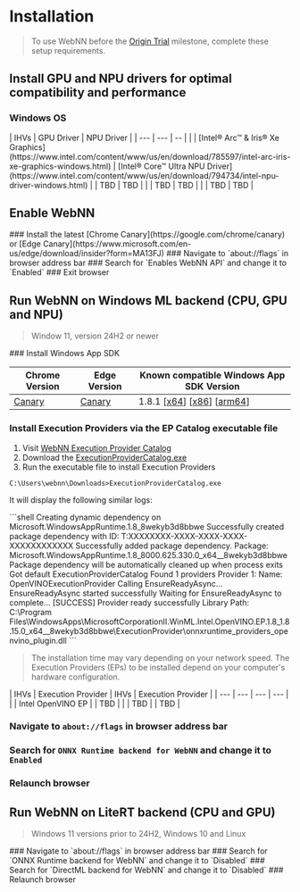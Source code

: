 
# Installation

> <InfoIcon /> To use WebNN before the [Origin Trial](https://developer.chrome.com/docs/web-platform/origin-trials) milestone, complete these setup requirements.

## Install GPU and NPU drivers for optimal compatibility and performance

### Windows OS

<div className="table-center">
| IHVs | GPU Driver | NPU Driver |
| --- | --- | -- |
| <IntelIcon /> | [Intel® Arc™ & Iris® Xe Graphics](https://www.intel.com/content/www/us/en/download/785597/intel-arc-iris-xe-graphics-windows.html) | [Intel® Core™ Ultra NPU Driver](https://www.intel.com/content/www/us/en/download/794734/intel-npu-driver-windows.html)
| <AMDIcon /> | TBD | TBD |
| <NvidiaIcon /> | TBD | TBD |
| <QualcommIcon /> | TBD | TBD |
</div>

## Enable WebNN

<Steps>
### Install the latest [Chrome Canary](https://google.com/chrome/canary) or [Edge Canary](https://www.microsoft.com/en-us/edge/download/insider?form=MA13FJ)
### Navigate to `about://flags` in browser address bar
### Search for `Enables WebNN API` and change it to `Enabled`
### Exit browser
</Steps>

## Run WebNN on Windows ML backend (CPU, GPU and NPU)

> <InfoIcon /> Window 11, version 24H2 or newer

<Steps>
### Install Windows App SDK

| Chrome Version | Edge Version | Known compatible Windows App SDK Version |
| --- | --- | -- |
| [Canary](https://google.com/chrome/canary) | [Canary](https://www.microsoft.com/en-us/edge/download/insider?form=MA13FJ) | 1.8.1 [[x64](https://aka.ms/windowsappsdk/1.8/1.8.250916003/windowsappruntimeinstall-x64.exe)] [[x86](https://aka.ms/windowsappsdk/1.8/1.8.250916003/windowsappruntimeinstall-x86.exe)] [[arm64](https://aka.ms/windowsappsdk/1.8/1.8.250916003/windowsappruntimeinstall-arm64.exe)] |

### Install Execution Providers via the EP Catalog executable file

1. Visit [WebNN Execution Provider Catalog](https://github.com/ibelem/webnn-execution-provider-catalog/releases/tag/1.8_8wekyb3d8bbwe)
2. Download the [ExecutionProviderCatalog.exe](https://github.com/ibelem/webnn-execution-provider-catalog/releases/download/1.8_8wekyb3d8bbwe/ExecutionProviderCatalog.exe)
3. Run the executable file to install Execution Providers 

```shell
C:\Users\webnn\Downloads>ExecutionProviderCatalog.exe
```
It will display the following similar logs:

<div className="shell-font-small">
```shell
Creating dynamic dependency on Microsoft.WindowsAppRuntime.1.8_8wekyb3d8bbwe
Successfully created package dependency with ID: T:XXXXXXXX-XXXX-XXXX-XXXX-XXXXXXXXXXXX
Successfully added package dependency. Package: Microsoft.WindowsAppRuntime.1.8_8000.625.330.0_x64__8wekyb3d8bbwe
Package dependency will be automatically cleaned up when process exits
Got default ExecutionProviderCatalog
Found 1 providers
Provider 1:
    Name: OpenVINOExecutionProvider
    Calling EnsureReadyAsync...
    EnsureReadyAsync started successfully
    Waiting for EnsureReadyAsync to complete...
    [SUCCESS] Provider ready successfully
    Library Path: C:\Program Files\WindowsApps\MicrosoftCorporationII.WinML.Intel.OpenVINO.EP.1.8_1.8.15.0_x64__8wekyb3d8bbwe\ExecutionProvider\onnxruntime_providers_openvino_plugin.dll
```
</div>

> <InfoIcon /> The installation time may vary depending on your network speed. The Execution Providers (EPs) to be installed depend on your computer's hardware configuration.


<div className="table-center">
| IHVs | Execution Provider | IHVs | Execution Provider |
| --- | --- | --- | --- |
| <IntelIcon /> | Intel OpenVINO EP | <AMDIcon /> | TBD |
| <NvidiaIcon /> | TBD | <QualcommIcon /> | TBD |
</div>

### Navigate to `about://flags` in browser address bar
### Search for `ONNX Runtime backend for WebNN` and change it to `Enabled`
### Relaunch browser
</Steps>

## Run WebNN on LiteRT backend (CPU and GPU)

> <InfoIcon /> Windows 11 versions prior to 24H2, Windows 10 and Linux

<Steps>
### Navigate to `about://flags` in browser address bar
### Search for `ONNX Runtime backend for WebNN` and change it to `Disabled`
### Search for `DirectML backend for WebNN` and change it to `Disabled`
### Relaunch browser
</Steps>